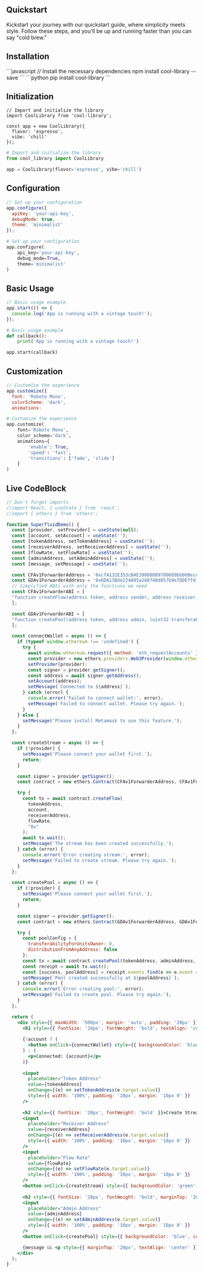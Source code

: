 
## Quickstart

Kickstart your journey with our quickstart guide, where simplicity meets style. Follow these steps, and you'll be up and running faster than you can say "cold brew."

## Installation

<Tabs>
  <TabItem value="javascript" label="Javascript" default>
    ```javascript 
    // Install the necessary dependencies
    npm install cool-library --save
    ```
  </TabItem>
  <TabItem value="python" label="Python">
    ```python 
    pip install cool-library
    ```
  </TabItem>
</Tabs>

## Initialization

```solidity title="/src/components/HelloCodeTitle.js"  showLineNumbers
// Import and initialize the library
import CoolLibrary from 'cool-library'; 

const app = new CoolLibrary({
  flavor: 'espresso',
  vibe: 'chill'
});
```

```python showLineNumbers
# Import and initialize the library
from cool_library import CoolLibrary

app = CoolLibrary(flavor='espresso', vibe='chill')
```

## Configuration

```javascript
// Set up your configuration
app.configure({
  apiKey: 'your-api-key',
  debugMode: true,
  theme: 'minimalist'
});

```

```python
# Set up your configuration
app.configure(
    api_key='your-api-key',
    debug_mode=True,
    theme='minimalist'
)
```

## Basic Usage

```javascript
// Basic usage example
app.start(() => {
  console.log('App is running with a vintage touch!');
});

```

```python
# Basic usage example
def callback():
    print('App is running with a vintage touch!')

app.start(callback)
```

## Customization

```javascript
// Customize the experience
app.customize({
  font: 'Roboto Mono',
  colorScheme: 'dark',
  animations:

```

```python
# Customize the experience
app.customize(
    font='Roboto Mono',
    color_scheme='dark',
    animations={
        'enable': True,
        'speed': 'fast',
        'transitions': ['fade', 'slide']
    }
)
```

## Live CodeBlock

```jsx live
// Don't forget imports
//import React, { useState } from 'react';
//import { ethers } from 'ethers';

function SuperfluidDemo() {
  const [provider, setProvider] = useState(null);
  const [account, setAccount] = useState('');
  const [tokenAddress, setTokenAddress] = useState('');
  const [receiverAddress, setReceiverAddress] = useState('');
  const [flowRate, setFlowRate] = useState('');
  const [adminAddress, setAdminAddress] = useState('');
  const [message, setMessage] = useState('');

  const CFAv1ForwarderAddress = '0xcfA132E353cB4E398080B9700609bb008eceB125';
  const GDAv1ForwarderAddress = '0x6DA13Bde224A05a288748d857b9e7DDEffd1dE08';
  // Simplified ABIs with only the functions we need
  const CFAv1ForwarderABI = [
  "function createFlow(address token, address sender, address receiver, int96 flowRate, bytes memory userData) external returns (bool)"
  ];

  const GDAv1ForwarderABI = [
  "function createPool(address token, address admin, (uint32 transferabilityForUnitsOwner, bool distributionFromAnyAddress) memory poolConfig) external returns (bool, address)"
  ];

  const connectWallet = async () => {
    if (typeof window.ethereum !== 'undefined') {
      try {
        await window.ethereum.request({ method: 'eth_requestAccounts' });
        const provider = new ethers.providers.Web3Provider(window.ethereum);
        setProvider(provider);
        const signer = provider.getSigner();
        const address = await signer.getAddress();
        setAccount(address);
        setMessage(`Connected to ${address}`);
      } catch (error) {
        console.error('Failed to connect wallet:', error);
        setMessage('Failed to connect wallet. Please try again.');
      }
    } else {
      setMessage('Please install Metamask to use this feature.');
    }
  };

  const createStream = async () => {
    if (!provider) {
      setMessage('Please connect your wallet first.');
      return;
    }

    const signer = provider.getSigner();
    const contract = new ethers.Contract(CFAv1ForwarderAddress, CFAv1ForwarderABI, signer);

    try {
      const tx = await contract.createFlow(
        tokenAddress,
        account,
        receiverAddress,
        flowRate,
        "0x"
      );
      await tx.wait();
      setMessage('The stream has been created successfully.');
    } catch (error) {
      console.error('Error creating stream:', error);
      setMessage('Failed to create stream. Please try again.');
    }
  };

  const createPool = async () => {
    if (!provider) {
      setMessage('Please connect your wallet first.');
      return;
    }

    const signer = provider.getSigner();
    const contract = new ethers.Contract(GDAv1ForwarderAddress, GDAv1ForwarderABI, signer);

    try {
      const poolConfig = {
        transferabilityForUnitsOwner: 0,
        distributionFromAnyAddress: false
      };
      const tx = await contract.createPool(tokenAddress, adminAddress, poolConfig);
      const receipt = await tx.wait();
      const [success, poolAddress] = receipt.events.find(e => e.event === 'PoolCreated').args;
      setMessage(`Pool created successfully at ${poolAddress}`);
    } catch (error) {
      console.error('Error creating pool:', error);
      setMessage('Failed to create pool. Please try again.');
    }
  };

  return (
    <div style={{ maxWidth: '500px', margin: 'auto', padding: '20px' }}>
      <h1 style={{ fontSize: '24px', fontWeight: 'bold', textAlign: 'center' }}>Superfluid Demo</h1>
      
      {!account ? (
        <button onClick={connectWallet} style={{ backgroundColor: 'blue', color: 'white', padding: '10px', borderRadius: '5px', border: 'none', cursor: 'pointer', width: '100%' }}>Connect Wallet</button>
      ) : (
        <p>Connected: {account}</p>
      )}
      
      <input
        placeholder="Token Address"
        value={tokenAddress}
        onChange={(e) => setTokenAddress(e.target.value)}
        style={{ width: '100%', padding: '10px', margin: '10px 0' }}
      />
      
      <h2 style={{ fontSize: '20px', fontWeight: 'bold' }}>Create Stream</h2>
      <input
        placeholder="Receiver Address"
        value={receiverAddress}
        onChange={(e) => setReceiverAddress(e.target.value)}
        style={{ width: '100%', padding: '10px', margin: '10px 0' }}
      />
      <input
        placeholder="Flow Rate"
        value={flowRate}
        onChange={(e) => setFlowRate(e.target.value)}
        style={{ width: '100%', padding: '10px', margin: '10px 0' }}
      />
      <button onClick={createStream} style={{ backgroundColor: 'green', color: 'white', padding: '10px', borderRadius: '5px', border: 'none', cursor: 'pointer', width: '100%' }}>Create Stream</button>
      
      <h2 style={{ fontSize: '20px', fontWeight: 'bold', marginTop: '20px' }}>Create Pool</h2>
      <input
        placeholder="Admin Address"
        value={adminAddress}
        onChange={(e) => setAdminAddress(e.target.value)}
        style={{ width: '100%', padding: '10px', margin: '10px 0' }}
      />
      <button onClick={createPool} style={{ backgroundColor: 'blue', color: 'white', padding: '10px', borderRadius: '5px', border: 'none', cursor: 'pointer', width: '100%' }}>Create Pool</button>

      {message && <p style={{ marginTop: '20px', textAlign: 'center' }}>{message}</p>}
    </div>
  );
}
```
